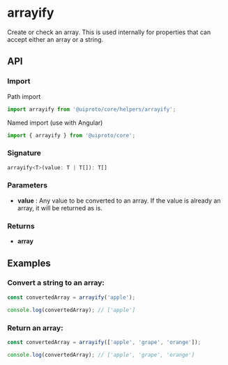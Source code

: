 
<Meta title="Core/Helpers/arrayify" />

<h1>arrayify</h1>

Create or check an array. This is used internally for properties that can accept either an array or a string.

<h2>API</h2>

<h3>Import</h3>

Path import

```javascript
import arrayify from '@uiproto/core/helpers/arrayify';
```

Named import (use with Angular)

```javascript
import { arrayify } from '@uiproto/core';
```

<h3>Signature</h3>

```javascript
arrayify<T>(value: T | T[]): T[]
```

<h3>Parameters</h3>

<ul>
  <li>
    <strong>value</strong> : Any value to be converted to an array. If the value is already an array, it will be returned as is.
  </li>
</ul>

<h3>Returns</h3>

<ul>
  <li>
    <strong>array</strong>
  </li>
</ul>

<h2>Examples</h2>

<h3>Convert a string to an array:</h3>

```javascript
const convertedArray = arrayify('apple');

console.log(convertedArray); // ['apple']
```

<h3>Return an array:</h3>

```javascript
const convertedArray = arrayify(['apple', 'grape', 'orange']);

console.log(convertedArray); // ['apple', 'grape', 'orange']
```
